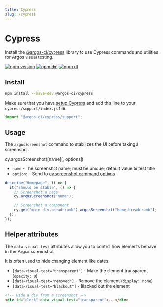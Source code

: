 ```yaml
---
title: Cypress
slug: /cypress
---
```


# Cypress

Install the [@argos-ci/cypress](https://github.com/argos-ci/argos-cypress) library to use Cypress commands and utilities for Argos visual testing.

[![npm version](https://img.shields.io/npm/v/@argos-ci/cypress.svg)](https://www.npmjs.com/package/@argos-ci/cypress)
[![npm dm](https://img.shields.io/npm/dm/@argos-ci/cypress.svg)](https://www.npmjs.com/package/@argos-ci/cypress)
[![npm dt](https://img.shields.io/npm/dt/@argos-ci/cypress.svg)](https://www.npmjs.com/package/@argos-ci/cypress)

## Install

```sh
npm install --save-dev @argos-ci/cypress
```

Make sure that you have [setup Cypress](https://docs.cypress.io/guides/getting-started/installing-cypress) and add this line to your `cypress/support/index.js` file.

```js
import "@argos-ci/cypress/support";
```

## Usage

The `argosScreenshot` command to stabilizes the UI before taking a screenshot.

cy.argosScreenshot([name][, options])

- `name` - The screenshot name; must be unique; default value to test title
- `options` - Send to [cy.screenshot command options](https://docs.cypress.io/api/commands/screenshot)

```js
describe("Homepage", () => {
  it("should be stable", () => {
    // Screenshot a page
    cy.argosScreenshot("home");

    // Screenshot a component
    cy.get("main div.breadcrumb").argosScreenshot("home-breadcrumb");
  });
});
```

## Helper attributes

The `data-visual-test` attributes allow you to control how elements behave in the Argos screenshot.

It is often used to hide changing element like dates.

- `[data-visual-test="transparent"]` - Make the element transparent (`opacity: 0`)
- `[data-visual-test="removed"]` - Remove the element (`display: none`)
- `[data-visual-test="blackout"]` - Blacked out the element

```html
<!-- Hide a div from a screenshot -->
<div id="clock" data-visual-test="transparent">...</div>
```
